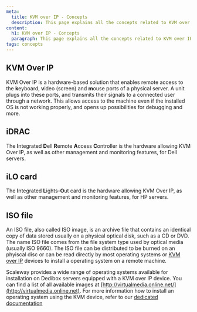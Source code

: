 ```yaml
---
meta:
  title: KVM over IP - Concepts
  description: This page explains all the concepts related to KVM over IP
content:
  h1: KVM over IP - Concepts
  paragraph: This page explains all the concepts related to KVM over IP
tags: concepts
---
```



<Concept opened>

## KVM Over IP

KVM Over IP is a hardware-based solution that enables remote access to the **k**eyboard, **v**ideo (screen) and **m**ouse ports of a physical server. A unit plugs into these ports, and transmits their signals to a connected user through a network. This allows access to the machine even if the installed OS is not working properly, and opens up possibilities for debugging and more.

</Concept>

<Concept opened>

## iDRAC

The **I**ntegrated **D**ell **R**emote **A**ccess **C**ontroller is the hardware allowing KVM Over IP, as well as other management and monitoring features, for Dell servers.

</Concept>

<Concept opened>

## iLO card

The **I**ntegrated **L**ights-**O**ut card is the hardware allowing KVM Over IP, as well as other management and monitoring features, for HP servers.

</Concept>

<Concept>

## ISO file

An ISO file, also called ISO image, is an archive file that contains an identical copy of data stored usually on a physical optical disk, such as a CD or DVD. The name ISO file comes from the file system type used by optical media (usually ISO 9660). The ISO file can be distributed to be burned on an phyiscal disc or can be read directly by most operating systems or [KVM over IP](#kvm-over-ip) devices to install a operating system on a remote machine.

  <Message type="tip">

  Scaleway provides a wide range of operating systems available for installation on Dedibox servers equipped with a KVM over IP device. You can find a list of all available images at [http://virtualmedia.online.net/](http://virtualmedia.online.net). For more information how to install an operating system using the KVM device, refer to our [dedicated documentation](https://www.scaleway.com/en/docs/dedibox/kvm-over-ip/quickstart/)

  </Message>

</Concept>
